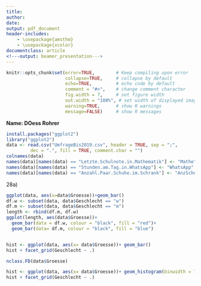 ```yaml
---
title: 
author:
date: 
output: pdf_document
header-includes: 
    - \usepackage{amsthm}
    - \usepackage{xcolor}
documentclass: article
<!---output: beamer_presentation--->
---
```






<!--- Below are global settings for knitr. You can override any of them by adding the changes to individual chunks --->

```r
knitr::opts_chunk$set(error=TRUE,        # Keep compiling upon error
                      collapse=TRUE,     # collapse by default
                      echo=TRUE,         # echo code by default
                      comment = "#>",    # change comment character
                      fig.width = 7,     # set figure width
                      out.width = "100%", # set width of displayed images
                      warning=TRUE,      # show R warnings
                      message=FALSE)     # show R messages
```


<!--- Solution Region --->
<style>
#solution {
  background-color: #8FBC8F;
  border-style: solid;
  border-color: blue;
  margin-left: 20px;
  margin-bottom: 15px;
  padding: 5px;
}
</style>



<!---**Wintersemester 2017 |Studiengang Data Science | Hochschule Darmstadt **--->




\theoremstyle{definition}
\newtheorem{auf}{Aufgabe}

\newcommand{\R}{{\sffamily R} }

\begin{centering}
%\vspace{-2 cm}
\Huge
{\bf ?bung 12}\\
\Large
Explorative Datenanalyse und Visualisierung\\
\normalsize
Wintersemester 2019\\
S. D?hler (FBMN, h\_da)\\
\end{centering}


\hrulefill

**Name: DOess Rohrer**


\hrulefill


\setcounter{auf}{26} 

\begin{auf}
Arbeiten Sie das Kapitel 22 in \emph{R for Data Science} durch.
\end{auf}


\begin{auf}
Analysieren Sie die bereinigten Daten {\ttfamily UmfrageBis2019.csv} (s. Aufgabe 21) mit {\ttfamily ggplot2} (arbeiten Sie wieder mit den neuen Spaltennamen...).
\begin{itemize}
    \item[a)] Erzeugen Sie ein Histogramm der Variablen {\ttfamily Groesse}
    \begin{itemize}
      \item[i)] F?r die Gesamtpopulation
      \item[ii)] Getrennt nach Geschlechtern (arbeiten Sie mit facets)
    \end{itemize}
    Was f?llt Ihnen bei der Default-Klasseneinteilung auf? Verwenden Sie zus?tzlich die Aufteilung nach der Diaconis-Friedman-Methode.
    \item[b)] Stellen Sie Kerndichtesch?tzer der Variablen {\ttfamily Groesse} dar.
      \begin{itemize}
        \item Getrennt nach Geschlechtern, jedoch in einer gemeinsamen Grafik (mit verschiedenen Farben und Schraffierungen)
        \item F?gen Sie einen rug-Plot mit entsprechenden Farben hinzu.
      \end{itemize}
    
    \item[c)] Stellen Sie die empirische Dichtefunktion der Variablen {\ttfamily Groesse} dar.
      \begin{itemize}
        \item Getrennt nach Geschlechtern, jedoch in einer gemeinsamen Grafik (mit verschiedenen Farben und Schraffierungen)
        \item F?gen Sie einen rug-Plot mit entsprechenden Farben hinzu.
    \end{itemize}
    
    \item[d)] Erzeugen Sie Box- und Violin-Plots der Variablen {\ttfamily Groesse} getrennt nach Geschlechtern, jedoch in jeweils einer gemeinsamen Grafik.
    
    
    \item[e)] Erzeugen Sie einen Scatterplot der Variablen {\ttfamily Schuhgroesse} (y-Achse) und {\ttfamily Groesse} (x-Achse).
      \begin{itemize}
        \item F?rben Sie die Datenpunkte nach Geschlecht
        \item Passen Sie pro Geschlecht jeweils eine lineare Regression an und stellen Sie die resultierenden Regressionsgeraden mit der passenden Farbe zusammen mit den Daten dar.
      \end{itemize}
    \end{itemize}
\end{auf}
   
\paragraph{L?sung} <!---Hier Schreiben Sie--->

```r
install.packages("ggplot2")
library("ggplot2")
data <- read.csv("UmfrageBis2019.csv", header = TRUE, sep = ";", 
         dec = ".", fill = TRUE, comment.char = "")
colnames(data)
names(data)[names(data) == "Letzte.Schulnote.in.Mathematik"] <- "Mathe"
names(data)[names(data) == "Stunden.am.Tag.in.WhatsApp"] <- "WhatsApp"
names(data)[names(data) == "Anzahl.Paar.Schuhe.im.Schrank"] <- "AnzSchuhe"
```
28a)

```r
ggplot(data, aes(x=data$Groesse))+geom_bar()
df.w <- subset(data, data$Geschlecht == "w")
df.m <- subset(data, data$Geschlecht == "m")
length <- rbind(df.m, df.w)
ggplot(length, aes(data$Groesse))+
  geom_bar(data = df.w, colour = "black", fill = "red")+ 
  geom_bar(data= df.m, colour = "black", fill = "blue")


hist <- ggplot(data, aes(x= data$Groesse))+ geom_bar()
hist + facet_grid(Geschlecht ~ .)

nclass.FD(data$Groesse)

hist <- ggplot(data, aes(x= data$Groesse))+ geom_histogram(binwidth = 7, colour="black")
hist + facet_grid(Geschlecht ~ .)
```


\paragraph{Anmerkungen/Korrektur} <!---Hier schreibt der Tutor--->

\textcolor{gray}{\hrulefill}
\vspace{3em}

